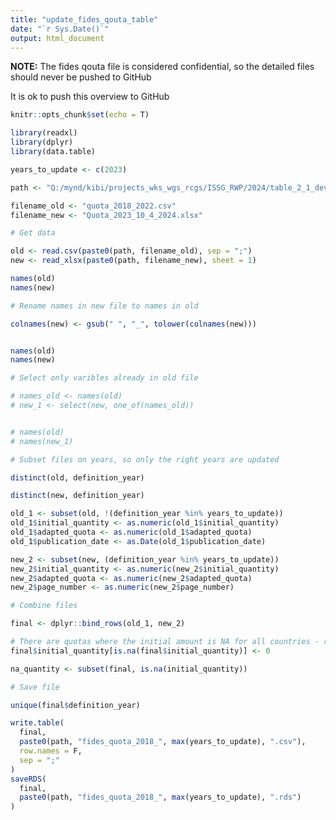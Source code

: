 ```yaml
---
title: "update_fides_qouta_table"
date: "`r Sys.Date()`"
output: html_document
---
```


**NOTE:**
The fides qouta file is considered confidential, so the detailed files should never be pushed to GitHub

It is ok to push this overview to GitHub

```r
knitr::opts_chunk$set(echo = T)

library(readxl)
library(dplyr)
library(data.table)

years_to_update <- c(2023)

path <- "Q:/mynd/kibi/projects_wks_wgs_rcgs/ISSG_RWP/2024/table_2_1_development/personal/input/fides/"

filename_old <- "quota_2018_2022.csv"
filename_new <- "Quota_2023_10_4_2024.xlsx"

```

```r

# Get data

old <- read.csv(paste0(path, filename_old), sep = ";")
new <- read_xlsx(paste0(path, filename_new), sheet = 1)

names(old)
names(new)

# Rename names in new file to names in old

colnames(new) <- gsub(" ", "_", tolower(colnames(new)))


names(old)
names(new)

# Select only varibles already in old file

# names_old <- names(old)
# new_1 <- select(new, one_of(names_old))


# names(old)
# names(new_1)

# Subset files on years, so only the right years are updated

distinct(old, definition_year)

distinct(new, definition_year)

old_1 <- subset(old, !(definition_year %in% years_to_update))
old_1$initial_quantity <- as.numeric(old_1$initial_quantity)
old_1$adapted_quota <- as.numeric(old_1$adapted_quota)
old_1$publication_date <- as.Date(old_1$publication_date)

new_2 <- subset(new, (definition_year %in% years_to_update))
new_2$initial_quantity <- as.numeric(new_2$initial_quantity)
new_2$adapted_quota <- as.numeric(new_2$adapted_quota)
new_2$page_number <- as.numeric(new_2$page_number)

# Combine files

final <- dplyr::bind_rows(old_1, new_2)

# There are quotas where the initial amount is NA for all countries - replaced by 0
final$initial_quantity[is.na(final$initial_quantity)] <- 0

na_quantity <- subset(final, is.na(initial_quantity))

# Save file

unique(final$definition_year)

write.table(
  final,
  paste0(path, "fides_quota_2018_", max(years_to_update), ".csv"),
  row.names = F,
  sep = ";"
)
saveRDS(
  final,
  paste0(path, "fides_quota_2018_", max(years_to_update), ".rds")
)

```
